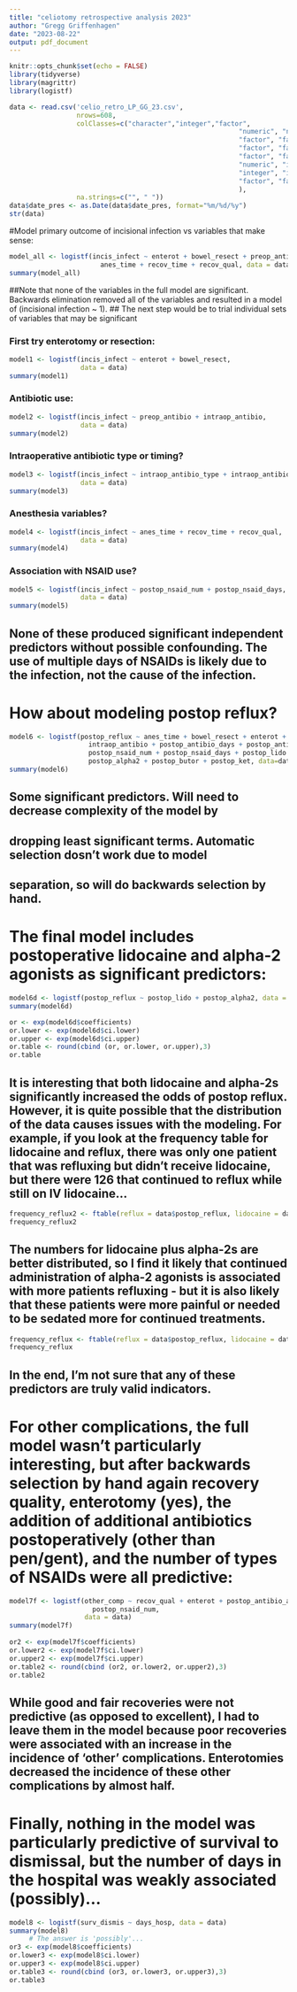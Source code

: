 ```yaml
---
title: "celiotomy retrospective analysis 2023"
author: "Gregg Griffenhagen"
date: "2023-08-22"
output: pdf_document
---
```


```r
knitr::opts_chunk$set(echo = FALSE)
library(tidyverse)
library(magrittr)
library(logistf)

data <- read.csv('celio_retro_LP_GG_23.csv', 
                 nrows=608,
                 colClasses=c("character","integer","factor",
                                                          "numeric", "numeric", "factor",
                                                          "factor", "factor", "factor",
                                                          "factor", "factor", "factor",
                                                          "factor", "factor", "factor",
                                                          "numeric", "integer", "factor",
                                                          "integer", "integer", "factor",
                                                          "factor", "factor", "factor"
                                                          ),
                 na.strings=c("", " "))
data$date_pres <- as.Date(data$date_pres, format="%m/%d/%y")
str(data)
```

#Model primary outcome of incisional infection vs variables that make sense:

```r
model_all <- logistf(incis_infect ~ enterot + bowel_resect + preop_antibio + intraop_antibio +
                       anes_time + recov_time + recov_qual, data = data)
summary(model_all)
```
##Note that none of the variables in the full model are significant. Backwards elimination removed all of the variables and resulted in a model of (incisional infection ~ 1).
## The next step would be to trial individual sets of variables that may be significant

### First try enterotomy or resection:
```r
model1 <- logistf(incis_infect ~ enterot + bowel_resect,
                  data = data)
summary(model1)
```
### Antibiotic use:
```r
model2 <- logistf(incis_infect ~ preop_antibio + intraop_antibio,
                  data = data)
summary(model2)
```
### Intraoperative antibiotic type or timing?
```r
model3 <- logistf(incis_infect ~ intraop_antibio_type + intraop_antibio_time,
                  data = data)
summary(model3)
```
### Anesthesia variables?
```r
model4 <- logistf(incis_infect ~ anes_time + recov_time + recov_qual,
                  data = data)
summary(model4)
```
### Association with NSAID use?
```r
model5 <- logistf(incis_infect ~ postop_nsaid_num + postop_nsaid_days,
                  data = data)
summary(model5)
```

## None of these produced significant independent predictors without possible confounding. The use of multiple days of NSAIDs is likely due to the infection, not the cause of the infection.

# How about modeling postop reflux?
```r
model6 <- logistf(postop_reflux ~ anes_time + bowel_resect + enterot + preop_antibio +
                    intraop_antibio + postop_antibio_days + postop_antibio_addnl +
                    postop_nsaid_num + postop_nsaid_days + postop_lido +
                    postop_alpha2 + postop_butor + postop_ket, data=data)
summary(model6)
```

## Some significant predictors. Will need to decrease complexity of the model by 
## dropping least significant terms. Automatic selection dosn't work due to model 
## separation, so will do backwards selection by hand.

# The final model includes postoperative lidocaine and alpha-2 agonists as significant predictors:
```r
model6d <- logistf(postop_reflux ~ postop_lido + postop_alpha2, data = data)
summary(model6d)

or <- exp(model6d$coefficients)
or.lower <- exp(model6d$ci.lower)
or.upper <- exp(model6d$ci.upper)
or.table <- round(cbind (or, or.lower, or.upper),3)
or.table
```

## It is interesting that both lidocaine and alpha-2s significantly increased the odds of postop reflux. However, it is quite possible that the distribution of the data causes issues with the modeling. For example, if you look at the frequency table for lidocaine and reflux, there was only one patient that was refluxing but didn't receive lidocaine, but there were 126 that continued to reflux while still on IV lidocaine...
```r
frequency_reflux2 <- ftable(reflux = data$postop_reflux, lidocaine = data$postop_lido)
frequency_reflux2
```

## The numbers for lidocaine plus alpha-2s are better distributed, so I find it likely that continued administration of alpha-2 agonists is associated with more patients refluxing - but it is also likely that these patients were more painful or needed to be sedated more for continued treatments.

```r
frequency_reflux <- ftable(reflux = data$postop_reflux, lidocaine = data$postop_lido, alpha2 = data$postop_alpha2)
frequency_reflux
```

## In the end, I'm not sure that any of these predictors are truly valid indicators.

# For other complications, the full model wasn't particularly interesting, but after backwards selection by hand again recovery quality, enterotomy (yes), the addition of additional antibiotics postoperatively (other than pen/gent), and the number of types of NSAIDs were all predictive:

```r
model7f <- logistf(other_comp ~ recov_qual + enterot + postop_antibio_addnl +
                     postop_nsaid_num,
                   data = data)
summary(model7f)
     
or2 <- exp(model7f$coefficients)
or.lower2 <- exp(model7f$ci.lower)
or.upper2 <- exp(model7f$ci.upper)
or.table2 <- round(cbind (or2, or.lower2, or.upper2),3)
or.table2
```

## While good and fair recoveries were not predictive (as opposed to excellent), I had to leave them in the model because poor recoveries were associated with an increase in the incidence of 'other' complications. Enterotomies decreased the incidence of these other complications by almost half.

# Finally, nothing in the model was particularly predictive of survival to dismissal, but the number of days in the hospital was weakly associated (possibly)...
```r
model8 <- logistf(surv_dismis ~ days_hosp, data = data)
summary(model8)
     # The answer is 'possibly'...
or3 <- exp(model8$coefficients)
or.lower3 <- exp(model8$ci.lower)
or.upper3 <- exp(model8$ci.upper)
or.table3 <- round(cbind (or3, or.lower3, or.upper3),3)
or.table3
```
